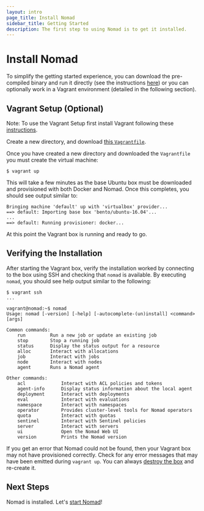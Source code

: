 ```yaml
---
layout: intro
page_title: Install Nomad
sidebar_title: Getting Started
description: The first step to using Nomad is to get it installed.
---
```


# Install Nomad

To simplify the getting started experience, you can download the pre-compiled
binary and run it directly (see the instructions [here][binary-instructions]) or
you can optionally work in a Vagrant environment (detailed in the following
section).

## Vagrant Setup (Optional)

Note: To use the Vagrant Setup first install Vagrant following these
[instructions][install-instructions].

Create a new directory, and download [this
`Vagrantfile`](https://raw.githubusercontent.com/hashicorp/nomad/master/demo/vagrant/Vagrantfile).

Once you have created a new directory and downloaded the `Vagrantfile` you must
create the virtual machine:

```shell
$ vagrant up
```

This will take a few minutes as the base Ubuntu box must be downloaded
and provisioned with both Docker and Nomad. Once this completes, you should
see output similar to:

```text
Bringing machine 'default' up with 'virtualbox' provider...
==> default: Importing base box 'bento/ubuntu-16.04'...
...
==> default: Running provisioner: docker...

```

At this point the Vagrant box is running and ready to go.

## Verifying the Installation

After starting the Vagrant box, verify the installation worked by connecting
to the box using SSH and checking that `nomad` is available. By executing
`nomad`, you should see help output similar to the following:

```shell
$ vagrant ssh
...

vagrant@nomad:~$ nomad
Usage: nomad [-version] [-help] [-autocomplete-(un)install] <command> [args]

Common commands:
    run         Run a new job or update an existing job
    stop        Stop a running job
    status      Display the status output for a resource
    alloc       Interact with allocations
    job         Interact with jobs
    node        Interact with nodes
    agent       Runs a Nomad agent

Other commands:
    acl             Interact with ACL policies and tokens
    agent-info      Display status information about the local agent
    deployment      Interact with deployments
    eval            Interact with evaluations
    namespace       Interact with namespaces
    operator        Provides cluster-level tools for Nomad operators
    quota           Interact with quotas
    sentinel        Interact with Sentinel policies
    server          Interact with servers
    ui              Open the Nomad Web UI
    version         Prints the Nomad version
```

If you get an error that Nomad could not be found, then your Vagrant box
may not have provisioned correctly. Check for any error messages that may have
been emitted during `vagrant up`. You can always [destroy the box][destroy] and
re-create it.

## Next Steps

Nomad is installed. Let's [start Nomad](/intro/getting-started/running)!

[binary-instructions]: /docs/install#precompiled-binaries
[destroy]: https://www.vagrantup.com/docs/cli/destroy.html
[install-instructions]: https://www.vagrantup.com/docs/installation/
